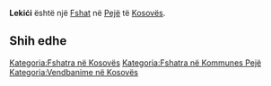 {{Fshat në Kosovës
 | Emri                = Lekići
| srp_N_name = Lekići
| srp_N_FULL_NAME_RO = Lekići
| srp_N_FULL_NAME_ND_RO = Lekici
| srp_N_SORT_NAME_RG = LEKICI
| srp_N_FULL_NAME_RG = Lekići
| srp_N_FULL_NAME_ND_RG = Lekici

 | Emri (Rasa dhanore) = 
 | Figura              = 
 | Shteti              = Kosovo
 | Komuna              = Pejë
 | Kodi postar         = 
 | Sipërfaqja          = 

 | Popullsia           = 

 | Regj. i popullsisë  = 
 | Dend. e popullsisë  = 
 | Faqja zyrtare       = 
 <!--- Koordinatat ----> 
 | Gjerësia            = 42.745278
 | Gjatësia            = 20.105833
 | Lartësia            = 
}}
'''Lekići''' është një [[Fshat]] në [[Pejë]] të [[Kosovës]].

<!-- == Gjeografia == -->
<!-- == Historia == -->
<!-- == Demografia == -->
== Shih edhe ==
{{Komuna Pejë}}
{{Kosovo-Administrata-Cung}}

[[Kategoria:Fshatra në Kosovës]]
[[Kategoria:Fshatra në Kommunes Pejë]]
[[Kategoria:Vendbanime në Kosovës]]